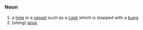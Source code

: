 =={{en}}==
===Noun===
# a [[hole]] in a [[vessel]] such as a [[cask]] which is stopped with a [[bung]]
# (''slang'') [[anus]]